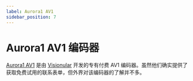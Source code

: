 ```yaml
---
label: Aurora1 AV1
sidebar_position: 7
---
```


# Aurora1 AV1 编码器

[Aurora1 AV1](https://visionular.ai/aurora1-av1-encoder/) 是由 [Visionular](https://www.visionular.com/en) 开发的专有付费 AV1 编码器。虽然他们确实提供了获取免费试用的联系表单，但外界对该编码器的了解并不多。